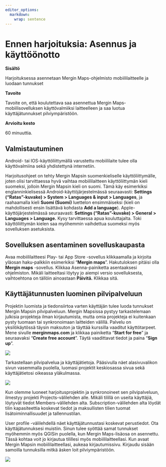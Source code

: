 ```yaml
---
editor_options:
  markdown:
    wrap: sentence
---
```


# **Ennen harjoituksia: Asennus ja käyttöönotto**

**Sisältö**

Harjoituksessa asennetaan Mergin Maps-ohjelmisto mobiililaitteelle ja luodaan tunnukset

**Tavoite**

Tavoite on, että koulutettava saa asennettua Mergin Maps-mobiilisovelluksen käyttövalmiiksi laitteelleen ja saa luotua käyttäjätunnukset pilviympäristöön.

**Arvioitu kesto**

60 minuuttia.

## **Valmistautuminen**

Android- tai IOS-käyttöliittymällä varustettu mobiililaite tulee olla käyttövalmiina sekä yhdistettynä internetiin.

Harjoitusohjeet on tehty Mergin Mapsin suomenkieliselle käyttöliittymälle, joten olisi tarvittaessa hyvä vaihtaa mobiililaitteen käyttöliittymän kieli suomeksi, jolloin Mergin Mapsin kieli on suomi.
Tämä käy esimerkiksi englanninkielisessä Android-käyttöjärjestelmässä seuraavasti: **Settings ("Ratas"-kuvake) \> System \> Languages & input \> Languages**, ja raahaamalla kieli **Suomi (Suomi)** luettelon ensimmäiseksi (kieli on mahdollisesti ensin lisättävä kohdasta **Add a language**).
Apple-käyttöjärjestelmässä seuraavasti: **Settings ("Ratas"-kuvake) \> General \> Languages \> Language.** Kysy tarvittaessa apua kouluttajalta.
Toki käyttöliittymän kielen saa myöhemmin vaihdettua suomeksi myös sovelluksen asetuksista.

## **Sovelluksen asentaminen sovelluskaupasta**

Avaa mobiililaitteesi Play- tai App Store -sovellus klikkaamalla ja kirjoita yläosan haku-palkkiin esimerkiksi "**Mergin maps**".
Hakutuloksen pitäisi olla **Mergin maps** -sovellus.
Klikkaa Asenna-painiketta asentaaksesi ohjelmiston.
Mikäli laitteeltasi löytyy jo aiempi versio sovelluksesta, vaihtoehtona on tällöin ainoastaan **Päivitä.** Klikkaa sitä.

## **Käyttäjätunnusten luominen pilvipalveluun**

Projektin luomista ja tiedonsiirtoa varten käyttäjän tulee luoda tunnukset Mergin Mapsin pilvipalveluun.
Mergin Mapsissa pystyy tarkastelemaan julkisia projekteja ilman kirjautumista, mutta omia projekteja ei kuitenkaan pysty tuomaan tai synkronoimaan laitteiden välillä.
Palvelu on yksilökäytössä täysin maksuton ja täyttää kurssilla vaaditut käyttötarpeet.
Mene sivulle **merginmaps.com** ja klikkaa painiketta "**Start for free**" ja seuraavaksi "**Create free account**".
Täytä vaadittavat tiedot ja paina "**Sign up**".

![](img/Ennen_harjoituksia/image1.png)

Tarkastellaan pilvipalvelua ja käyttäjätietoja.
Pääsivulla näet alasivuvalikon sivun vasemmalla puolella, luomasi projektit keskiosassa sivua sekä käyttäjätietosi oikeassa yläkulmassa.

![](img/Ennen_harjoituksia/image2.png)

Kun olemme luoneet harjoitusprojektin ja synkronoineet sen pilvipalveluun, ilmestyy projekti Projects-välilehden alle.
Mikäli tilillä on useita käyttäjiä, löytyvät tiedot Members-välilehden alta.
Subscription-välilehden alta löydät tilin kapasiteettia koskevat tiedot ja maksullisten tilien tuomat lisätoiminnallisuudet ja tallennustilan.

User profile -välilehdellä näet käyttäjätunnustasi koskevat perustiedot.
Ota käyttäjätunnuksesi muistiin.
Sinun tulee syöttää samat tunnukset myöhemmin myös QGISin puolella, kun Mergin Maps-lisäosa on asennettu.
Tässä kohtaa voit jo kirjautua tilillesi myös mobiililaitteellasi.
Kun avaat Mergin Mapsin mobiililaitteellasi, aukeaa kirjautumissivu.
Kirjaudu sisään samoilla tunnuksilla mitkä äsken loit pilviympäristöön.

![](img/Ennen_harjoituksia/image3.png)

\
\
